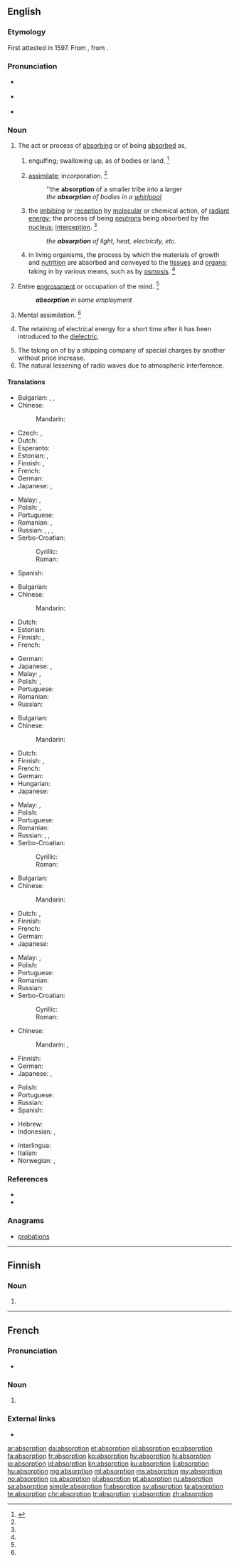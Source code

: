 ==English==

===Etymology===
First attested in 1597. From {{etyl|la|en}} {{m|la|absorptiō||a sucking in}}, from {{m|la|absorbeō||absorb}}.

===Pronunciation===
* {{a|UK}} {{IPA|/əbˈzɔːp.ʃn̩/|/əbˈsɔːp.ʃn̩/|lang=en}}
* {{a|US}} {{IPA|/æbˈsɔɹp.ʃn̩/|/æbˈzɔɹp.ʃn̩/|/əbˈzɔɹp.ʃn̩/|/əbˈsɔɹp.ʃn̩/|lang=en}}
* {{audio|en-us-absorption.ogg|Audio (US)|lang=en}}

===Noun===
{{en-noun}}

# The act or process of [[absorbing]] or of being [[absorbed]] as,
## {{context|obsolete|lang=en}} engulfing; swallowing up, as of bodies or land. {{defdate|Attested from the late 16<sup>th</sup> century until the mid 18<sup>th</sup> century.}}<ref name=SOED>{{R:SOED5|page=9}}</ref>
## [[assimilate]]; incorporation. {{defdate|First attested in the mid 18<sup>th</sup> century.}}<ref name=SOED/>
##: ''the '''absorption''' of a smaller tribe into a larger
##: ''the '''absorption''' of bodies in a [[whirlpool]]''
## {{context|chemistry|physics|lang=en}} the [[imbibing]] or [[reception]] by [[molecular]] or chemical action, of [[radiant]] [[energy]]; the process of being [[neutron]]s being absorbed by the [[nucleus]]; [[interception]]. {{defdate|First attested in the mid 18<sup>th</sup> century.}}<ref name=SOED/>
##: ''the '''absorption''' of light, heat, electricity, etc.''
## {{context|physiology|lang=en}} in living organisms, the process by which the materials of growth and [[nutrition]] are absorbed and conveyed to the [[tissue]]s and [[organ]]s; taking in by various means, such as by [[osmosis]]. {{defdate|First attested in the mid 18<sup>th</sup> century.}}<ref name=SOED/>
# Entire [[engrossment]] or occupation of the mind. {{defdate|First attested in the mid 19<sup>th</sup> century.}}<ref name=SOED/>
#: '''''absorption''' in some employment''
# Mental assimilation. {{defdate|First attested in the mid 20<sup>th</sup> century.}}<ref name=SOED/>
# {{context|electrical engineering|lang=en}} The retaining of electrical energy for a short time after it has been introduced to the [[dielectric]].
# The taking on of by a shipping company of special charges by another without price increase.
# The natural lessening of radio waves due to atmospheric interference.

====Translations====
{{trans-top|act or process of absorbing or sucking in anything}}
* Bulgarian: {{t+|bg|абсорбция|f|tr=absórbcija}}, {{t+|bg|поглъщане}}, {{t+|bg|всмукване}}
* Chinese:
*: Mandarin: {{t+|cmn|吸收|tr=xīshōu|sc=Hani}}
* Czech: {{t|cs|absorpce|f}}, {{t|cs|vstřebání|n}}
* Dutch: {{t+|nl|absorptie|f}}
* Esperanto: {{t|eo|absorbo}}
* Estonian: {{t|et|imendumine}}, {{t|et|neeldumine}}
* Finnish: {{t|fi|imeyttäminen}}, {{t|fi|sulauttaminen}}
* French: {{t+|fr|absorption|f}}
* German: {{t+|de|Absorption|f}}
* Japanese: {{t+|ja|吸収|tr=きゅうしゅう, kyūshū}}, {{t|ja|吸い込み|tr=suikomi}}
{{trans-mid}}
* Malay: {{t|ms|penyerapan}}, {{t|ms|absorpsi}}
* Polish: {{t+|pl|absorpcja|f}}, {{t+|pl|pochłanianie|n}}
* Portuguese: {{t+|pt|absorção|f}}
* Romanian: {{t+|ro|absorbire|f}}, {{t+|ro|absorbție|f}}
* Russian: {{t+|ru|вса́сывание|n}}, {{t+|ru|впи́тывание|n}}, {{t+|ru|поглоще́ние|n}}, {{t+|ru|абсо́рбция|f}}
* Serbo-Croatian:
*: Cyrillic: {{t|sh|апсорпција|f|sc=Cyrl}}
*: Roman: {{t+|sh|apsorpcija|f}}
* Spanish: {{t+|es|absorción|f}}
{{trans-bottom}}

{{trans-top|act or process of being absorbed and made to disappear}}
* Bulgarian: {{t+|bg|абсорбция|f|tr=absórbcija}}
* Chinese:
*: Mandarin: {{t+|cmn|吸收|tr=xīshōu|sc=Hani}}
* Dutch: {{t+|nl|absorptie|f}}
* Estonian: {{t|et|neeldumine}}
* Finnish: {{t|fi|imeytyminen}}, {{t|fi|sulautuminen}}
* French: {{t+|fr|absorption|f}}
{{trans-mid}}
* German: {{t+|de|Absorption|f}}
* Japanese: {{t+|ja|吸収|tr=きゅうしゅう, kyūshū}}, {{t+|ja|併合|tr=heigō}}
* Malay: {{t|ms|penyerapan}}, {{t|ms|absorpsi}}
* Polish: {{t+|pl|absorbowanie|n}}, {{t+|pl|pochłanianie|n}}
* Portuguese: {{t+|pt|absorção|f}}
* Romanian: {{t+|ro|absorbție|f}}
* Russian: {{t+|ru|поглоще́ние|n}}
{{trans-bottom}}

{{trans-top|chemistry, physics: imbibing or reception by molecular or chemical action}}
* Bulgarian: {{t+|bg|абсорбция|f|tr=absórbcija}}
* Chinese:
*: Mandarin: {{t+|cmn|吸收|tr=xīshōu|sc=Hani}}
* Dutch: {{t+|nl|absorptie|f}}
* Finnish: {{t+|fi|absorptio}}, {{t|fi|imeytyminen}}
* French: {{t+|fr|absorption|f}}
* German: {{t+|de|Absorption|f}}
* Hungarian: {{t+|hu|abszorpció}}
* Japanese: {{t+|ja|吸収|tr=きゅうしゅう, kyūshū}}
{{trans-mid}}
* Malay: {{t|ms|penyerapan}}, {{t|ms|absorpsi}}
* Polish: {{t+|pl|absorpcja|f}}
* Portuguese: {{t+|pt|absorção|f}}
* Romanian: {{t+|ro|absorbție|f}}
* Russian: {{t+|ru|впи́тывание|n}}, {{t+|ru|поглоще́ние|n}}, {{t+|ru|абсо́рбция|f}}
* Serbo-Croatian:
*: Cyrillic: {{t|sh|апсорпција|f|sc=Cyrl}}
*: Roman: {{t+|sh|apsorpcija|f}}
{{trans-bottom}}

{{trans-top|physiology: process by which the materials of growth and nutrition are absorbed}}
* Bulgarian: {{t+|bg|абсорбция|f|tr=absórbcija}}
* Chinese:
*: Mandarin: {{t+|cmn|吸收|tr=xīshōu|sc=Hani}}
* Dutch: {{t+|nl|absorptie|f}}, {{t+|nl|opname|f}}
* Finnish: {{t|fi|imeytyminen}}
* French: {{t+|fr|absorption|f}}
* German: {{t+|de|Absorption|f}}
* Japanese: {{t+|ja|吸収|tr=きゅうしゅう, kyūshū}}
{{trans-mid}}
* Malay: {{t|ms|penyerapan}}, {{t|ms|absorpsi}}
* Polish: {{t+|pl|przyswajanie|n}}
* Portuguese: {{t+|pt|absorção|f}}
* Romanian: {{t+|ro|absorbție|f}}
* Russian: {{t+|ru|абсо́рбция|f}}
* Serbo-Croatian:
*: Cyrillic: {{t|sh|апсорпција|f|sc=Cyrl}}
*: Roman: {{t+|sh|apsorpcija|f}}
{{trans-bottom}}

{{trans-top|entire occupation of the mind}}
* Chinese:
*: Mandarin: {{t|cmn|全神貫注|sc=Hani}}, {{t+check|cmn|全神贯注|tr=quánshénguànzhù|sc=Hani}}
* Finnish: {{t|fi|uppoutuminen}}
* German: {{t|de|Vertiefung|f}}
* Japanese: {{t+|ja|没頭|tr=bottō}}, {{t+|ja|夢中|tr=muchū}}
{{trans-mid}}
* Polish: {{t|pl|zaabsorbowanie|n}}
* Portuguese: {{t+|pt|concentração|f}}
* Russian: {{t|ru|поглощённость|f}}
* Spanish: {{t+|es|concentración|f}}
{{trans-bottom}}

{{checktrans-top}}
* Hebrew: {{t-check|he|קליטה|tr=qlit'a|sc=Hebr}}
* Indonesian: {{t-check|id|absorpsi}}, {{t-check|id|serap|alt=penyerapan}}
{{trans-mid}}
* Interlingua: {{t-check|ia|absorption}}
* Italian: {{t-check|it|assorbimento|m}}
* Norwegian: {{t-check|no|inn-}}, {{t-check|no|oppsuging}}
{{trans-bottom}}

===References===
<references/>
* {{R:Century 1911}}
* {{R:Webster 1913}}

===Anagrams===
* [[probations#English|probations]]

----

==Finnish==

===Noun===
{{head|fi|noun form}}

# {{fi-form of|case=genitive|pl=singular|absorptio}}

----

==French==
{{wikipedia|lang=fr}}

===Pronunciation===
* {{audio|Fr-absorption.ogg|Audio|lang=fr}}

===Noun===
{{fr-noun|f}}

# {{l|en|absorption}}

===External links===
* {{R:TLFi}}

[[ar:absorption]]
[[da:absorption]]
[[et:absorption]]
[[el:absorption]]
[[eo:absorption]]
[[fa:absorption]]
[[fr:absorption]]
[[ko:absorption]]
[[hy:absorption]]
[[hi:absorption]]
[[io:absorption]]
[[id:absorption]]
[[kn:absorption]]
[[ku:absorption]]
[[li:absorption]]
[[hu:absorption]]
[[mg:absorption]]
[[ml:absorption]]
[[ms:absorption]]
[[my:absorption]]
[[no:absorption]]
[[ps:absorption]]
[[pl:absorption]]
[[pt:absorption]]
[[ru:absorption]]
[[sa:absorption]]
[[simple:absorption]]
[[fi:absorption]]
[[sv:absorption]]
[[ta:absorption]]
[[te:absorption]]
[[chr:absorption]]
[[tr:absorption]]
[[vi:absorption]]
[[zh:absorption]]